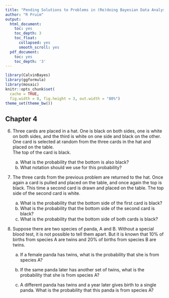 ```yaml
---
title: "Pending Solutions to Problems in (Re)doing Bayesian Data Analysis"
author: "R Pruim"
output:
  html_document:
    toc: yes
    toc_depth: 3
    toc_float:
      collapsed: yes
      smooth_scroll: yes
  pdf_document:
    toc: yes
    toc_depth: '3'
---
```


<style>

.solution{
  border: 1px solid gray;
  color: navy;
  margin: 20px;
  padding: 8px;
  size: larger;
} 
</style>

```r
library(CalvinBayes)
library(ggformula)
library(mosaic)
knitr::opts_chunk$set(
  cache = TRUE,
  fig.width = 8, fig.height = 3, out.width = "80%")
theme_set(theme_bw())
```

## Chapter 4


6. Three cards are placed in a hat.  One is black on both sides, one is white on both sides, and the third is white on one side and black on the other.  One card is selected at random from the three cards in the hat and placed on the table.  
The top of the card is black.

    a. What is the probability that the bottom is also black?
    b. What notation should we use for this probability?
    
7. The three cards from the previous problem are returned to the hat.
Once again a card is pulled and placed on the table, and once again the top 
is black.  This time a second card is drawn and placed on the table.  The
top side of the second card is white.

    a. What is the probability that the bottom side of the first card is black?
    b. What is the probability that the bottom side of the second card is black?
    c. What is the probability that the bottom side of both cards is black?

8. Suppose there are two species of panda, A and B.  Without a special blood 
test, it is not possible to tell them apart.  But it is known that 10% of births
from species A are twins and 20% of births from species B are twins.

    a. If a female panda has twins, what is the probability that she is 
    from species A?

    b. If the same panda later has another set of twins, what is the probability
    that she is from species A?
    
    c. A different panda has twins and a year later gives birth to a single panda.
    What is the probability that this panda is from species A?
    
 